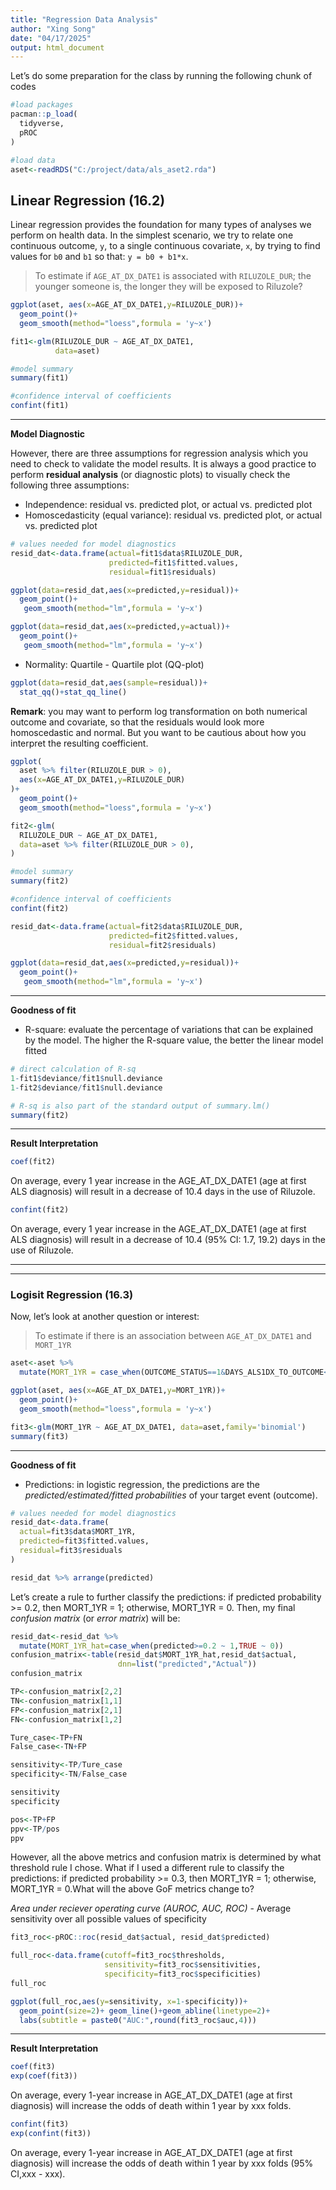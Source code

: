 ```yaml
---
title: "Regression Data Analysis"
author: "Xing Song"
date: "04/17/2025"
output: html_document
---
```


Let's do some preparation for the class by running the following chunk of codes

```r
#load packages
pacman::p_load(
  tidyverse,
  pROC
)

#load data
aset<-readRDS("C:/project/data/als_aset2.rda")
```


## Linear Regression (16.2)

Linear regression provides the foundation for many types of analyses we perform on health data. In the simplest scenario, we try to relate one continuous outcome, `y`, to a single continuous covariate, `x`, by trying to find values for `b0` and `b1` so that: 
`y = b0 + b1*x`. 

> To estimate if `AGE_AT_DX_DATE1` is associated with `RILUZOLE_DUR`; the younger someone is, the longer they will be exposed to Riluzole?  

```r
ggplot(aset, aes(x=AGE_AT_DX_DATE1,y=RILUZOLE_DUR))+
  geom_point()+
  geom_smooth(method="loess",formula = 'y~x')
```


```r
fit1<-glm(RILUZOLE_DUR ~ AGE_AT_DX_DATE1, 
          data=aset)

#model summary
summary(fit1)

#confidence interval of coefficients
confint(fit1)
```

*******************************************************************************************************************

**Model Diagnostic**

However, there are three assumptions for regression analysis which you need to check to validate the model results. It is always a good practice to perform **residual analysis** (or diagnostic plots) to visually check the following three assumptions:

* Independence: residual vs. predicted plot, or actual vs. predicted plot
* Homoscedasticity (equal variance): residual vs. predicted plot, or actual vs. predicted plot

```r
# values needed for model diagnostics
resid_dat<-data.frame(actual=fit1$data$RILUZOLE_DUR,
                      predicted=fit1$fitted.values,
                      residual=fit1$residuals)

ggplot(data=resid_dat,aes(x=predicted,y=residual))+
  geom_point()+
   geom_smooth(method="lm",formula = 'y~x')

ggplot(data=resid_dat,aes(x=predicted,y=actual))+
  geom_point()+
   geom_smooth(method="lm",formula = 'y~x')
```


* Normality: Quartile - Quartile plot (QQ-plot)

```r
ggplot(data=resid_dat,aes(sample=residual))+
  stat_qq()+stat_qq_line()
```

**Remark**: you may want to perform log transformation on both numerical outcome and covariate, so that the residuals would look more homoscedastic and normal. But you want to be cautious about how you interpret the resulting coefficient. 


```r
ggplot(
  aset %>% filter(RILUZOLE_DUR > 0),
  aes(x=AGE_AT_DX_DATE1,y=RILUZOLE_DUR)
)+
  geom_point()+
  geom_smooth(method="loess",formula = 'y~x')
```


```r
fit2<-glm(
  RILUZOLE_DUR ~ AGE_AT_DX_DATE1, 
  data=aset %>% filter(RILUZOLE_DUR > 0),
)

#model summary
summary(fit2)

#confidence interval of coefficients
confint(fit2)
```


```r
resid_dat<-data.frame(actual=fit2$data$RILUZOLE_DUR,
                      predicted=fit2$fitted.values,
                      residual=fit2$residuals)

ggplot(data=resid_dat,aes(x=predicted,y=residual))+
  geom_point()+
   geom_smooth(method="lm",formula = 'y~x')
```


*******************************************************************************************************************

**Goodness of fit**

* R-square: evaluate the percentage of variations that can be explained by the model. The higher the R-square value, the better the linear model fitted

```r
# direct calculation of R-sq
1-fit1$deviance/fit1$null.deviance
1-fit2$deviance/fit1$null.deviance

# R-sq is also part of the standard output of summary.lm()
summary(fit2)
```


*******************************************************************************************************************

**Result Interpretation**

```r
coef(fit2)
```
On average, every 1 year increase in the AGE_AT_DX_DATE1 (age at first ALS diagnosis) will result in a decrease of 10.4 days in the use of Riluzole. 

```r
confint(fit2)
```
On average, every 1 year increase in the AGE_AT_DX_DATE1 (age at first ALS diagnosis) will result in a decrease of 10.4 (95% CI: 1.7, 19.2) days in the use of Riluzole. 

*******************************************************************************************************************
*******************************************************************************************************************


### Logisit Regression (16.3)

Now, let's look at another question or interest: 

> To estimate if there is an association between `AGE_AT_DX_DATE1` and `MORT_1YR`

```r
aset<-aset %>%
  mutate(MORT_1YR = case_when(OUTCOME_STATUS==1&DAYS_ALS1DX_TO_OUTCOME<=365~1,TRUE~0))
```


```r
ggplot(aset, aes(x=AGE_AT_DX_DATE1,y=MORT_1YR))+
  geom_point()+
  geom_smooth(method="loess",formula = 'y~x')
```


```r
fit3<-glm(MORT_1YR ~ AGE_AT_DX_DATE1, data=aset,family='binomial') 
summary(fit3)
```


*******************************************************************************************************************

**Goodness of fit**

* Predictions: in logistic regression, the predictions are the _predicted/estimated/fitted probabilities_ of your target event (outcome).

```r
# values needed for model diagnostics
resid_dat<-data.frame(
  actual=fit3$data$MORT_1YR,
  predicted=fit3$fitted.values,
  residual=fit3$residuals
)

resid_dat %>% arrange(predicted)
```

Let's create a rule to further classify the predictions: if predicted probability >= 0.2, then MORT_1YR = 1; otherwise, MORT_1YR = 0. Then, my final *confusion matrix* (or *error matrix*) will be: 

```r
resid_dat<-resid_dat %>% 
  mutate(MORT_1YR_hat=case_when(predicted>=0.2 ~ 1,TRUE ~ 0))
confusion_matrix<-table(resid_dat$MORT_1YR_hat,resid_dat$actual,
                        dnn=list("predicted","Actual"))
confusion_matrix
```


```r
TP<-confusion_matrix[2,2]
TN<-confusion_matrix[1,1]
FP<-confusion_matrix[2,1]
FN<-confusion_matrix[1,2]

Ture_case<-TP+FN
False_case<-TN+FP

sensitivity<-TP/Ture_case
specificity<-TN/False_case

sensitivity
specificity
```


```r
pos<-TP+FP
ppv<-TP/pos
ppv
```

However, all the above metrics and confusion matrix is determined by what threshold rule I chose. What if I used a different rule to classify the predictions: if predicted probability >= 0.3, then MORT_1YR = 1; otherwise, MORT_1YR = 0.What will the above GoF metrics change to? 


*Area under reciever operating curve (AUROC, AUC, ROC)*
- Average sensitivity over all possible values of specificity

```r
fit3_roc<-pROC::roc(resid_dat$actual, resid_dat$predicted)

full_roc<-data.frame(cutoff=fit3_roc$thresholds,
                     sensitivity=fit3_roc$sensitivities,
                     specificity=fit3_roc$specificities)
full_roc
```


```r
ggplot(full_roc,aes(y=sensitivity, x=1-specificity))+
  geom_point(size=2)+ geom_line()+geom_abline(linetype=2)+
  labs(subtitle = paste0("AUC:",round(fit3_roc$auc,4)))
```


*******************************************************************************************************************

**Result Interpretation**

```r
coef(fit3)
exp(coef(fit3))
```
On average, every 1-year increase in AGE_AT_DX_DATE1 (age at first diagnosis) will increase the odds of death within 1 year by xxx folds. 

```r
confint(fit3)
exp(confint(fit3))
```
On average, every 1-year increase in AGE_AT_DX_DATE1 (age at first diagnosis) will increase the odds of death within 1 year by xxx folds (95% CI,xxx - xxx). 
